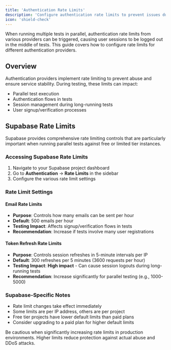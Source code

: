 ```yaml
---
title: 'Authentication Rate Limits'
description: 'Configure authentication rate limits to prevent issues during parallel testing'
icon: 'shield-check'
---
```


When running multiple tests in parallel, authentication rate limits from various providers can be triggered, causing user sessions to be logged out in the middle of tests. This guide covers how to configure rate limits for different authentication providers.

## Overview

Authentication providers implement rate limiting to prevent abuse and ensure service stability. During testing, these limits can impact:

- Parallel test execution
- Authentication flows in tests
- Session management during long-running tests
- User signup/verification processes

## Supabase Rate Limits

Supabase provides comprehensive rate limiting controls that are particularly important when running parallel tests against free or limited tier instances.

### Accessing Supabase Rate Limits

1. Navigate to your Supabase project dashboard
2. Go to **Authentication** → **Rate Limits** in the sidebar
3. Configure the various rate limit settings

### Rate Limit Settings

#### Email Rate Limits

- **Purpose**: Controls how many emails can be sent per hour
- **Default**: 500 emails per hour
- **Testing Impact**: Affects signup/verification flows in tests
- **Recommendation**: Increase if tests involve many user registrations

#### Token Refresh Rate Limits

- **Purpose**: Controls session refreshes in 5-minute intervals per IP
- **Default**: 300 refreshes per 5 minutes (3600 requests per hour)
- **Testing Impact**: **High impact** - Can cause session logouts during long-running tests
- **Recommendation**: Increase significantly for parallel testing (e.g., 1000-5000)

### Supabase-Specific Notes

- Rate limit changes take effect immediately
- Some limits are per IP address, others are per project
- Free tier projects have lower default limits than paid plans
- Consider upgrading to a paid plan for higher default limits

<Warning>
  Be cautious when significantly increasing rate limits in production
  environments. Higher limits reduce protection against actual abuse and DDoS
  attacks.
</Warning>

